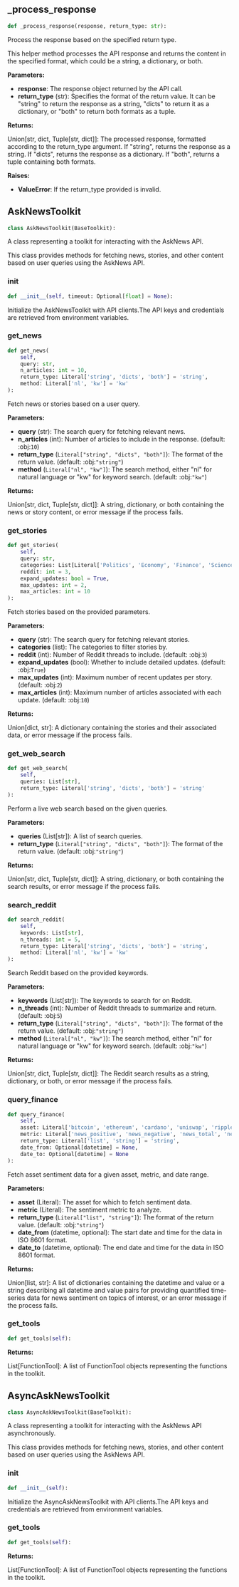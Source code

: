 <a id="camel.toolkits.ask_news_toolkit"></a>

<a id="camel.toolkits.ask_news_toolkit._process_response"></a>

## _process_response

```python
def _process_response(response, return_type: str):
```

Process the response based on the specified return type.

This helper method processes the API response and returns the content
in the specified format, which could be a string, a dictionary, or
both.

**Parameters:**

- **response**: The response object returned by the API call.
- **return_type** (str): Specifies the format of the return value. It can be "string" to return the response as a string, "dicts" to return it as a dictionary, or "both" to return both formats as a tuple.

**Returns:**

  Union[str, dict, Tuple[str, dict]]: The processed response,
formatted according to the return_type argument. If "string",
returns the response as a string. If "dicts", returns the
response as a dictionary. If "both", returns a tuple
containing both formats.

**Raises:**

- **ValueError**: If the return_type provided is invalid.

<a id="camel.toolkits.ask_news_toolkit.AskNewsToolkit"></a>

## AskNewsToolkit

```python
class AskNewsToolkit(BaseToolkit):
```

A class representing a toolkit for interacting with the AskNews API.

This class provides methods for fetching news, stories, and other content
based on user queries using the AskNews API.

<a id="camel.toolkits.ask_news_toolkit.AskNewsToolkit.__init__"></a>

### __init__

```python
def __init__(self, timeout: Optional[float] = None):
```

Initialize the AskNewsToolkit with API clients.The API keys and
credentials are retrieved from environment variables.

<a id="camel.toolkits.ask_news_toolkit.AskNewsToolkit.get_news"></a>

### get_news

```python
def get_news(
    self,
    query: str,
    n_articles: int = 10,
    return_type: Literal['string', 'dicts', 'both'] = 'string',
    method: Literal['nl', 'kw'] = 'kw'
):
```

Fetch news or stories based on a user query.

**Parameters:**

- **query** (str): The search query for fetching relevant news.
- **n_articles** (int): Number of articles to include in the response. (default: :obj:`10`)
- **return_type** (`Literal["string", "dicts", "both"]`): The format of the return value. (default: :obj:`"string"`)
- **method** (`Literal["nl", "kw"]`): The search method, either "nl" for natural language or "kw" for keyword search. (default: :obj:`"kw"`)

**Returns:**

  Union[str, dict, Tuple[str, dict]]: A string, dictionary,
or both containing the news or story content, or error message
if the process fails.

<a id="camel.toolkits.ask_news_toolkit.AskNewsToolkit.get_stories"></a>

### get_stories

```python
def get_stories(
    self,
    query: str,
    categories: List[Literal['Politics', 'Economy', 'Finance', 'Science', 'Technology', 'Sports', 'Climate', 'Environment', 'Culture', 'Entertainment', 'Business', 'Health', 'International']],
    reddit: int = 3,
    expand_updates: bool = True,
    max_updates: int = 2,
    max_articles: int = 10
):
```

Fetch stories based on the provided parameters.

**Parameters:**

- **query** (str): The search query for fetching relevant stories.
- **categories** (list): The categories to filter stories by.
- **reddit** (int): Number of Reddit threads to include. (default: :obj:`3`)
- **expand_updates** (bool): Whether to include detailed updates. (default: :obj:`True`)
- **max_updates** (int): Maximum number of recent updates per story. (default: :obj:`2`)
- **max_articles** (int): Maximum number of articles associated with each update. (default: :obj:`10`)

**Returns:**

  Union[dict, str]: A dictionary containing the stories and their
associated data, or error message if the process fails.

<a id="camel.toolkits.ask_news_toolkit.AskNewsToolkit.get_web_search"></a>

### get_web_search

```python
def get_web_search(
    self,
    queries: List[str],
    return_type: Literal['string', 'dicts', 'both'] = 'string'
):
```

Perform a live web search based on the given queries.

**Parameters:**

- **queries** (List[str]): A list of search queries.
- **return_type** (`Literal["string", "dicts", "both"]`): The format of the return value. (default: :obj:`"string"`)

**Returns:**

  Union[str, dict, Tuple[str, dict]]: A string,
dictionary, or both containing the search results, or
error message if the process fails.

<a id="camel.toolkits.ask_news_toolkit.AskNewsToolkit.search_reddit"></a>

### search_reddit

```python
def search_reddit(
    self,
    keywords: List[str],
    n_threads: int = 5,
    return_type: Literal['string', 'dicts', 'both'] = 'string',
    method: Literal['nl', 'kw'] = 'kw'
):
```

Search Reddit based on the provided keywords.

**Parameters:**

- **keywords** (List[str]): The keywords to search for on Reddit.
- **n_threads** (int): Number of Reddit threads to summarize and return. (default: :obj:`5`)
- **return_type** (`Literal["string", "dicts", "both"]`): The format of the return value. (default: :obj:`"string"`)
- **method** (`Literal["nl", "kw"]`): The search method, either "nl" for natural language or "kw" for keyword search. (default: :obj:`"kw"`)

**Returns:**

  Union[str, dict, Tuple[str, dict]]: The Reddit search
results as a string, dictionary, or both, or error message if
the process fails.

<a id="camel.toolkits.ask_news_toolkit.AskNewsToolkit.query_finance"></a>

### query_finance

```python
def query_finance(
    self,
    asset: Literal['bitcoin', 'ethereum', 'cardano', 'uniswap', 'ripple', 'solana', 'polkadot', 'polygon', 'chainlink', 'tether', 'dogecoin', 'monero', 'tron', 'binance', 'aave', 'tesla', 'microsoft', 'amazon'],
    metric: Literal['news_positive', 'news_negative', 'news_total', 'news_positive_weighted', 'news_negative_weighted', 'news_total_weighted'] = 'news_positive',
    return_type: Literal['list', 'string'] = 'string',
    date_from: Optional[datetime] = None,
    date_to: Optional[datetime] = None
):
```

Fetch asset sentiment data for a given asset, metric, and date
range.

**Parameters:**

- **asset** (Literal): The asset for which to fetch sentiment data.
- **metric** (Literal): The sentiment metric to analyze.
- **return_type** (`Literal["list", "string"]`): The format of the return value. (default: :obj:`"string"`)
- **date_from** (datetime, optional): The start date and time for the data in ISO 8601 format.
- **date_to** (datetime, optional): The end date and time for the data in ISO 8601 format.

**Returns:**

  Union[list, str]: A list of dictionaries containing the datetime
and value or a string describing all datetime and value pairs
for providing quantified time-series data for news sentiment
on topics of interest, or an error message if the process
fails.

<a id="camel.toolkits.ask_news_toolkit.AskNewsToolkit.get_tools"></a>

### get_tools

```python
def get_tools(self):
```

**Returns:**

  List[FunctionTool]: A list of FunctionTool objects representing
the functions in the toolkit.

<a id="camel.toolkits.ask_news_toolkit.AsyncAskNewsToolkit"></a>

## AsyncAskNewsToolkit

```python
class AsyncAskNewsToolkit(BaseToolkit):
```

A class representing a toolkit for interacting with the AskNews API
asynchronously.

This class provides methods for fetching news, stories, and other
content based on user queries using the AskNews API.

<a id="camel.toolkits.ask_news_toolkit.AsyncAskNewsToolkit.__init__"></a>

### __init__

```python
def __init__(self):
```

Initialize the AsyncAskNewsToolkit with API clients.The API keys
and credentials are retrieved from environment variables.

<a id="camel.toolkits.ask_news_toolkit.AsyncAskNewsToolkit.get_tools"></a>

### get_tools

```python
def get_tools(self):
```

**Returns:**

  List[FunctionTool]: A list of FunctionTool objects representing
the functions in the toolkit.
